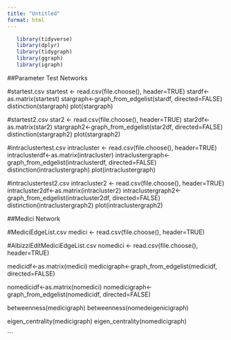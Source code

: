 ```yaml
---
title: "Untitled"
format: html
---
```


```r
   library(tidyverse)
   library(dplyr)
   library(tidygraph)
   library(ggraph)
   library(igraph)
```

##Parameter Test Networks

#startest.csv
startest <- read.csv(file.choose(), header=TRUE)
stardf<-as.matrix(startest)
stargraph<-graph_from_edgelist(stardf, directed=FALSE)
distinction(stargraph)
plot(stargraph)

#startest2.csv
star2 <- read.csv(file.choose(), header=TRUE)
star2df<-as.matrix(star2)
stargraph2<-graph_from_edgelist(star2df, directed=FALSE)
distinction(stargraph2)
plot(stargraph2)

#intraclustertest.csv
intracluster <- read.csv(file.choose(), header=TRUE)
intraclusterdf<-as.matrix(intracluster)
intraclustergraph<-graph_from_edgelist(intraclusterdf, directed=FALSE)
distinction(intraclustergraph)
plot(intraclustergraph)

#intraclustertest2.csv
intracluster2 <- read.csv(file.choose(), header=TRUE)
intracluster2df<-as.matrix(intracluster2)
intraclustergraph2<-graph_from_edgelist(intracluster2df, directed=FALSE)
distinction(intraclustergraph2)
plot(intraclustergraph2)

##Medici Network

#MediciEdgeList.csv
medici <- read.csv(file.choose(), header=TRUE)

#AlbizziEditMediciEdgeList.csv
nomedici <- read.csv(file.choose(), header=TRUE)

medicidf<-as.matrix(medici)
medicigraph<-graph_from_edgelist(medicidf, directed=FALSE)

nomedicidf<-as.matrix(nomedici)
nomedicigraph<-graph_from_edgelist(nomedicidf, directed=FALSE)

betweenness(medicigraph)
betweenness(nomedeigenicigraph)

eigen_centrality(medicigraph)
eigen_centrality(nomedicigraph)

```


